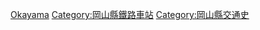 {{日本行政區劃分類導航|廢站}}
[[Category:日本各都道府縣鐵路廢站|Okayama]]
[[Category:岡山縣鐵路車站|Category:岡山縣鐵路車站]]
[[Category:岡山縣交通史|Category:岡山縣交通史]]